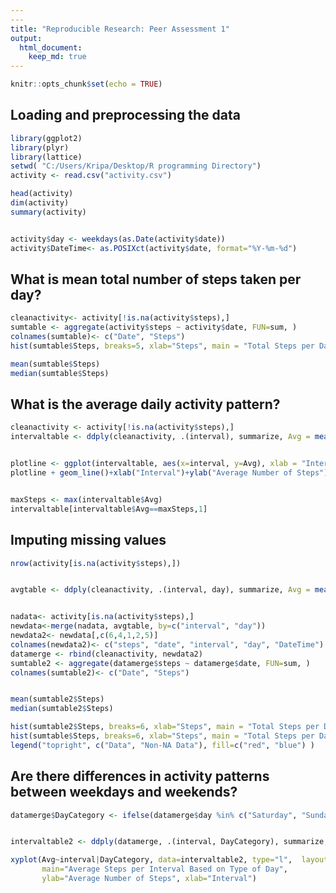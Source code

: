 ---
---
title: "Reproducible Research: Peer Assessment 1"
output: 
  html_document:
    keep_md: true
---

```{r setup, include=FALSE}
knitr::opts_chunk$set(echo = TRUE)
```

## Loading and preprocessing the data


```{r}
library(ggplot2)
library(plyr)
library(lattice)
setwd( "C:/Users/Kripa/Desktop/R programming Directory")
activity <- read.csv("activity.csv")

head(activity)
dim(activity)
summary(activity)


activity$day <- weekdays(as.Date(activity$date))
activity$DateTime<- as.POSIXct(activity$date, format="%Y-%m-%d")
```

## What is mean total number of steps taken per day?


```{r}

cleanactivity<- activity[!is.na(activity$steps),]
sumtable <- aggregate(activity$steps ~ activity$date, FUN=sum, )
colnames(sumtable)<- c("Date", "Steps")
hist(sumtable$Steps, breaks=5, xlab="Steps", main = "Total Steps per Day", col="red")

mean(sumtable$Steps)
median(sumtable$Steps)

```

## What is the average daily activity pattern?
```{r}

cleanactivity <- activity[!is.na(activity$steps),]
intervaltable <- ddply(cleanactivity, .(interval), summarize, Avg = mean(steps))


plotline <- ggplot(intervaltable, aes(x=interval, y=Avg), xlab = "Interval", ylab="Average Number of Steps")
plotline + geom_line()+xlab("Interval")+ylab("Average Number of Steps")+ggtitle("Average Number of Steps per Interval")


maxSteps <- max(intervaltable$Avg)
intervaltable[intervaltable$Avg==maxSteps,1]

```

## Imputing missing values
```{r}

nrow(activity[is.na(activity$steps),])


avgtable <- ddply(cleanactivity, .(interval, day), summarize, Avg = mean(steps))


nadata<- activity[is.na(activity$steps),]
newdata<-merge(nadata, avgtable, by=c("interval", "day"))
newdata2<- newdata[,c(6,4,1,2,5)]
colnames(newdata2)<- c("steps", "date", "interval", "day", "DateTime")
datamerge <- rbind(cleanactivity, newdata2)
sumtable2 <- aggregate(datamerge$steps ~ datamerge$date, FUN=sum, )
colnames(sumtable2)<- c("Date", "Steps")


mean(sumtable2$Steps)
median(sumtable2$Steps)

hist(sumtable2$Steps, breaks=6, xlab="Steps", main = "Total Steps per Day with NAs Fixed", col="red")
hist(sumtable$Steps, breaks=6, xlab="Steps", main = "Total Steps per Day with NAs Fixed", col="blue", add=T)
legend("topright", c("Data", "Non-NA Data"), fill=c("red", "blue") )

```


## Are there differences in activity patterns between weekdays and weekends?
```{r}

datamerge$DayCategory <- ifelse(datamerge$day %in% c("Saturday", "Sunday"), "Weekend", "Weekday")


intervaltable2 <- ddply(datamerge, .(interval, DayCategory), summarize, Avg = mean(steps))

xyplot(Avg~interval|DayCategory, data=intervaltable2, type="l",  layout = c(1,2),
       main="Average Steps per Interval Based on Type of Day", 
       ylab="Average Number of Steps", xlab="Interval")


```